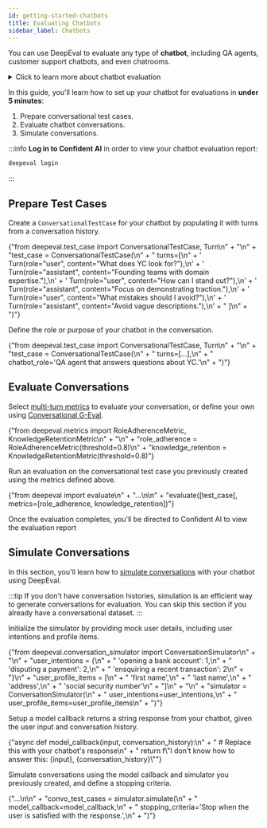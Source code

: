 ```yaml
---
id: getting-started-chatbots
title: Evaluating Chatbots
sidebar_label: Chatbots
---
```



You can use DeepEval to evaluate any type of **chatbot**, including QA agents, customer support chatbots, and even chatrooms.

<details>
  <summary>Click to learn more about chatbot evaluation</summary>
</details>

In this guide, you'll learn how to set up your chatbot for evaluations in **under 5 minutes**:

1. Prepare conversational test cases.
2. Evaluate chatbot conversations.
3. Simulate conversations.

:::info
**Log in to Confident AI** in order to view your chatbot evaluation report:

```bash
deepeval login
```

:::

## Prepare Test Cases

<Timeline>
  <TimelineItem title="Populate conversation">
    <p>Create a <code>ConversationalTestCase</code> for your chatbot by populating it with turns from a conversation history.</p>
    <CodeBlock
      language="python"
      title="main.py"
      showLineNumbers={true}
      wrapLines={true}
      metastring="1,6"
      scroll
    >
      {"from deepeval.test_case import ConversationalTestCase, Turn\n" +
        "\n" +
        "test_case = ConversationalTestCase(\n" +
        "    turns=[\n" +
        '        Turn(role="user", content="What does YC look for?"),\n' +
        '        Turn(role="assistant", content="Founding teams with domain expertise."),\n' +
        '        Turn(role="user", content="How can I stand out?"),\n' +
        '        Turn(role="assistant", content="Focus on demonstrating traction."),\n' +
        '        Turn(role="user", content="What mistakes should I avoid?"),\n' +
        '        Turn(role="assistant", content="Avoid vague descriptions."),\n' +
        "    ]\n" +
        ")"}
    </CodeBlock>

  </TimelineItem>
  <TimelineItem title="Define chatbot role">
    <p>Define the role or purpose of your chatbot in the conversation.</p>
   <CodeBlock
      language="python"
      title="main.py"
      showLineNumbers={true}
      wrapLines={true}
      metastring="1,6"
      scroll
    >
      {"from deepeval.test_case import ConversationalTestCase, Turn\n" +
        "\n" +
        "test_case = ConversationalTestCase(\n" +
        "    turns=[...],\n" +
        "    chatbot_role='QA agent that answers questions about YC.'\n" +
        ")"}
    </CodeBlock>
  </TimelineItem>
</Timeline>

## Evaluate Conversations

<Timeline>
  <TimelineItem title="Select metrics">
    <p>Select <a href="/docs/metrics-conversational-g-eval">multi-turn metrics</a> to evaluate your conversation, or define your own using <a href="/docs/metrics-conversational-g-eval">Conversational G-Eval</a>.</p>
    <CodeBlock
      language="python"
      title="main.py"
      showLineNumbers={true}
      wrapLines={true}
      metastring="1,6"
      scroll
    >
      {"from deepeval.metrics import RoleAdherenceMetric, KnowledgeRetentionMetric\n" +
        "\n" +
        "role_adherence = RoleAdherenceMetric(threshold=0.8)\n" +
        "knowledge_retention = KnowledgeRetentionMetric(threshold=0.8)"}
    </CodeBlock>

  </TimelineItem>
  <TimelineItem title="Running an evaluation">
    <p>Run an evaluation on the conversational test case you previously created using the metrics defined above.</p>
   <CodeBlock
      language="python"
      title="main.py"
      showLineNumbers={true}
      wrapLines={true}
      metastring="1,6"
      scroll
    >
      {"from deepeval import evaluate\n" +
        "...\n\n" +
        "evaluate([test_case], metrics=[role_adherence, knowledge_retention])"}
    </CodeBlock>
    <p>Once the evaluation completes, you'll be directed to Confident AI to view the evaluation report</p>
    <VideoDisplay src="https://deepeval-docs.s3.us-east-1.amazonaws.com/getting-started%3Aconversation-test-report.mp4" />
  </TimelineItem>
</Timeline>

## Simulate Conversations

In this section, you'll learn how to <a href="/docs/conversation-simulator">simulate conversations</a> with your chatbot using DeepEval.

:::tip
If you don't have conversation histories, simulation is an efficient way to generate conversations for evaluation. You can skip this section if you already have a conversational dataset.
:::

<Timeline>
  <TimelineItem title="Create the simulator">
    <p>Initialize the simulator by providing mock user details, including user intentions and profile items.</p>
    <CodeBlock
      language="python"
      title="main.py"
      showLineNumbers={true}
      wrapLines={true}
      metastring="1,6"
      scroll
    >
      {"from deepeval.conversation_simulator import ConversationSimulator\n" +
        "\n" +
        "user_intentions = {\n" +
        "   'opening a bank account': 1,\n" +
        "   'disputing a payment': 2,\n" +
        "   'ensquiring a recent transaction': 2\n" +
        "}\n" +
        "user_profile_items = [\n" +
        "    'first name',\n" +
        "    'last name',\n" +
        "    'address',\n" +
        "    'social security number'\n" +
        "]\n" +
        "\n" +
        "simulator = ConversationSimulator(\n" +
        "    user_intentions=user_intentions,\n" +
        "    user_profile_items=user_profile_items\n" +
        ")"}
    </CodeBlock>

  </TimelineItem>
  <TimelineItem title="Setup model callback">
    <p>Setup a model callback returns a string response from your chatbot, given the user input and conversation history.</p>
   <CodeBlock
      language="python"
      title="main.py"
      showLineNumbers={true}
      wrapLines={true}
      metastring="1,6"
    >
      {"async def model_callback(input, conversation_history):\n" +
        "    # Replace this with your chatbot's response\n" +
        "    return f\"I don't know how to answer this: {input}, {conversation_history}\""}
    </CodeBlock>

  </TimelineItem>
  <TimelineItem title="Simulate conversations">
    <p>Simulate conversations using the model callback and simulator you previously created, and define a stopping criteria.</p>
   <CodeBlock
      language="python"
      title="main.py"
      showLineNumbers={true}
      wrapLines={true}
      metastring="1,6"
    >
      {"...\n\n" +
        "convo_test_cases = simulator.simulate(\n" +
        "  model_callback=model_callback,\n" +
        "  stopping_criteria='Stop when the user is satisfied with the response.',\n" +
        ")"}
    </CodeBlock>

  </TimelineItem>
</Timeline>
